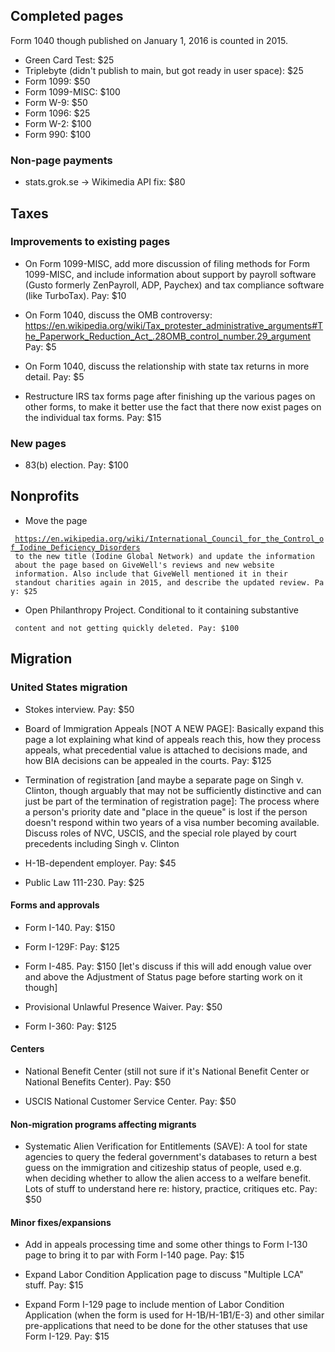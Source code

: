 == Completed pages ==

Form 1040 though published on January 1, 2016 is counted in 2015.

* Green Card Test: $25
* Triplebyte (didn't publish to main, but got ready in user space): $25
* Form 1099: $50
* Form 1099-MISC: $100
* Form W-9: $50
* Form 1096: $25
* Form W-2: $100
* Form 990: $100

=== Non-page payments ===

* stats.grok.se -> Wikimedia API fix: $80

== Taxes ==

=== Improvements to existing pages ===

* On Form 1099-MISC, add more discussion of filing methods for Form 1099-MISC, and include information about support by payroll software (Gusto formerly ZenPayroll, ADP, Paychex) and tax compliance software (like TurboTax). Pay: $10

* On Form 1040, discuss the OMB controversy: https://en.wikipedia.org/wiki/Tax_protester_administrative_arguments#The_Paperwork_Reduction_Act_.28OMB_control_number.29_argument Pay: $5

* On Form 1040, discuss the relationship with state tax returns in more detail. Pay: $5

* Restructure IRS tax forms page after finishing up the various pages on other forms, to make it better use the fact that there now exist pages on the individual tax forms. Pay: $15

=== New pages ===

* 83(b) election. Pay: $100

== Nonprofits ==

* Move the page
  https://en.wikipedia.org/wiki/International_Council_for_the_Control_of_Iodine_Deficiency_Disorders
  to the new title (Iodine Global Network) and update the information
  about the page based on GiveWell's reviews and new website
  information. Also include that GiveWell mentioned it in their
  standout charities again in 2015, and describe the updated review. Pay: $25

* Open Philanthropy Project. Conditional to it containing substantive
  content and not getting quickly deleted. Pay: $100

== Migration ==

=== United States migration ===

* Stokes interview. Pay: $50

* Board of Immigration Appeals [NOT A NEW PAGE]: Basically expand this page a lot explaining what kind of appeals reach this, how they process appeals, what precedential value is attached to decisions made, and how BIA decisions can be appealed in the courts. Pay: $125

* Termination of registration [and maybe a separate page on Singh v. Clinton, though arguably that may not be sufficiently distinctive and can just be part of the termination of registration page]: The process where a person's priority date and "place in the queue" is lost if the person doesn't respond within two years of a visa number becoming available. Discuss roles of NVC, USCIS, and the special role played by court precedents including Singh v. Clinton

* H-1B-dependent employer. Pay: $45

* Public Law 111-230. Pay: $25

==== Forms and approvals ====

* Form I-140. Pay: $150

* Form I-129F: Pay: $125

* Form I-485. Pay: $150 [let's discuss if this will add enough value over and above the Adjustment of Status page before starting work on it though]

* Provisional Unlawful Presence Waiver. Pay: $50

* Form I-360: Pay: $125

==== Centers ====

* National Benefit Center (still not sure if it's National Benefit Center or National Benefits Center). Pay: $50

* USCIS National Customer Service Center. Pay: $50

==== Non-migration programs affecting migrants ====

* Systematic Alien Verification for Entitlements (SAVE): A tool for state agencies to query the federal government's databases to return a best guess on the immigration and citizeship status of people, used e.g. when deciding whether to allow the alien access to a welfare benefit. Lots of stuff to understand here re: history, practice, critiques etc. Pay: $50

==== Minor fixes/expansions ====

* Add in appeals processing time and some other things to Form I-130 page to bring it to par with Form I-140 page. Pay: $15

* Expand Labor Condition Application page to discuss "Multiple LCA" stuff. Pay: $15

* Expand Form I-129 page to include mention of Labor Condition Application (when the form is used for H-1B/H-1B1/E-3) and other similar pre-applications that need to be done for the other statuses that use Form I-129. Pay: $15

